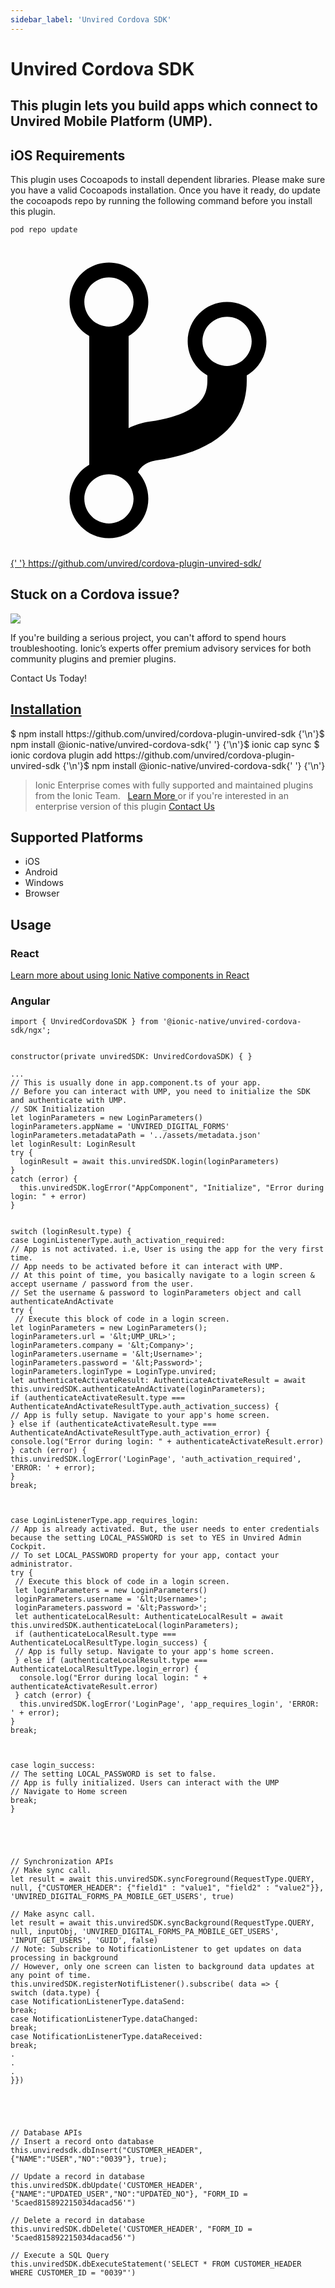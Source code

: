 ```yaml
---
sidebar_label: 'Unvired Cordova SDK'
---
```



# Unvired Cordova SDK

## This plugin lets you build apps which connect to Unvired Mobile Platform (UMP).

## iOS Requirements

This plugin uses Cocoapods to install dependent libraries. Please make sure you have a valid Cocoapods installation.
Once you have it ready, do update the cocoapods repo by running the following command before you install this plugin.

```
pod repo update
```

<p>
  <a href="https://github.com/unvired/cordova-plugin-unvired-sdk/" target="_blank" rel="noopener" className="git-link">
    <svg viewBox="0 0 512 512">
      <path d="M416 160c0-35.3-28.7-64-64-64s-64 28.7-64 64c0 23.7 12.9 44.3 32 55.4v8.6c0 19.9-7.8 33.7-25.3 44.9-15.4 9.8-38.1 17.1-67.5 21.5-14 2.1-25.7 6-35.2 10.7V151.4c19.1-11.1 32-31.7 32-55.4 0-35.3-28.7-64-64-64S96 60.7 96 96c0 23.7 12.9 44.3 32 55.4v209.2c-19.1 11.1-32 31.7-32 55.4 0 35.3 28.7 64 64 64s64-28.7 64-64c0-16.6-6.3-31.7-16.7-43.1 1.9-4.9 9.7-16.3 29.4-19.3 38.8-5.8 68.9-15.9 92.3-30.8 36-22.8 55-57 55-98.8v-8.6c19.1-11.1 32-31.7 32-55.4zM160 56c22.1 0 40 17.9 40 40s-17.9 40-40 40-40-17.9-40-40 17.9-40 40-40zm0 400c-22.1 0-40-17.9-40-40s17.9-40 40-40 40 17.9 40 40-17.9 40-40 40zm192-256c-22.1 0-40-17.9-40-40s17.9-40 40-40 40 17.9 40 40-17.9 40-40 40z"></path>
    </svg>{' '}
    https://github.com/unvired/cordova-plugin-unvired-sdk/
  </a>
</p>

<h2>Stuck on a Cordova issue?</h2>
<DocsCard
  className="cordova-ee-card"
  header="Don't waste precious time on plugin issues."
  href="https://ionicframework.com/sales?product_of_interest=Ionic%20Native"
>
  <div>
    <img src={require('./_assets/img/native-cordova-bot.png').default} class="cordova-ee-img" />
    <p>
      If you're building a serious project, you can't afford to spend hours troubleshooting. Ionic’s experts offer
      premium advisory services for both community plugins and premier plugins.
    </p>
    <DocsButton className="native-ee-detail">Contact Us Today!</DocsButton>
  </div>
</DocsCard>

<h2 id="installation">
  <a href="#installation">Installation</a>
</h2>
<Tabs
  groupId="runtime"
  defaultValue="Capacitor"
  values={[
    { value: 'Capacitor', label: 'Capacitor' },
    { value: 'Cordova', label: 'Cordova' },
    { value: 'Enterprise', label: 'Enterprise' },
  ]}
>
  <TabItem value="Capacitor">
    <CodeBlock className="language-shell">
      $ npm install https://github.com/unvired/cordova-plugin-unvired-sdk {'\n'}$ npm install @ionic-native/unvired-cordova-sdk{' '}
      {'\n'}$ ionic cap sync
    </CodeBlock>
  </TabItem>
  <TabItem value="Cordova">
    <CodeBlock className="language-shell">
      $ ionic cordova plugin add https://github.com/unvired/cordova-plugin-unvired-sdk {'\n'}$ npm install @ionic-native/unvired-cordova-sdk{' '}
      {'\n'}
    </CodeBlock>
  </TabItem>
  <TabItem value="Enterprise">
    <blockquote>
      Ionic Enterprise comes with fully supported and maintained plugins from the Ionic Team. &nbsp;
      <a class="btn" href="https://ionic.io/docs/premier-plugins">
        Learn More
      </a> or if you're interested in an enterprise version of this plugin <a
        class="btn"
        href="https://ionicframework.com/sales?product_of_interest=Ionic%20Enterprise%20Engine"
      >
        Contact Us
      </a>
    </blockquote>
  </TabItem>
</Tabs>

## Supported Platforms

- iOS
- Android
- Windows
- Browser

## Usage

### React

[Learn more about using Ionic Native components in React](../native-community.md#react)

### Angular

```tsx
import { UnviredCordovaSDK } from '@ionic-native/unvired-cordova-sdk/ngx';


constructor(private unviredSDK: UnviredCordovaSDK) { }

...
// This is usually done in app.component.ts of your app.
// Before you can interact with UMP, you need to initialize the SDK and authenticate with UMP.
// SDK Initialization
let loginParameters = new LoginParameters()
loginParameters.appName = 'UNVIRED_DIGITAL_FORMS'
loginParameters.metadataPath = '../assets/metadata.json'
let loginResult: LoginResult
try {
  loginResult = await this.unviredSDK.login(loginParameters)
}
catch (error) {
  this.unviredSDK.logError("AppComponent", "Initialize", "Error during login: " + error)
}


switch (loginResult.type) {
case LoginListenerType.auth_activation_required:
// App is not activated. i.e, User is using the app for the very first time.
// App needs to be activated before it can interact with UMP.
// At this point of time, you basically navigate to a login screen & accept username / password from the user.
// Set the username & password to loginParameters object and call authenticateAndActivate
try {
 // Execute this block of code in a login screen.
let loginParameters = new LoginParameters();
loginParameters.url = '&lt;UMP_URL>';
loginParameters.company = '&lt;Company>';
loginParameters.username = '&lt;Username>';
loginParameters.password = '&lt;Password>';
loginParameters.loginType = LoginType.unvired;
let authenticateActivateResult: AuthenticateActivateResult = await this.unviredSDK.authenticateAndActivate(loginParameters);
if (authenticateActivateResult.type === AuthenticateAndActivateResultType.auth_activation_success) {
// App is fully setup. Navigate to your app's home screen.
} else if (authenticateActivateResult.type === AuthenticateAndActivateResultType.auth_activation_error) {
console.log("Error during login: " + authenticateActivateResult.error)
} catch (error) {
this.unviredSDK.logError('LoginPage', 'auth_activation_required', 'ERROR: ' + error);
}
break;



case LoginListenerType.app_requires_login:
// App is already activated. But, the user needs to enter credentials because the setting LOCAL_PASSWORD is set to YES in Unvired Admin Cockpit.
// To set LOCAL_PASSWORD property for your app, contact your administrator.
try {
 // Execute this block of code in a login screen.
 let loginParameters = new LoginParameters()
 loginParameters.username = '&lt;Username>';
 loginParameters.password = '&lt;Password>';
 let authenticateLocalResult: AuthenticateLocalResult = await this.unviredSDK.authenticateLocal(loginParameters);
 if (authenticateLocalResult.type === AuthenticateLocalResultType.login_success) {
 // App is fully setup. Navigate to your app's home screen.
 } else if (authenticateLocalResult.type === AuthenticateLocalResultType.login_error) {
  console.log("Error during local login: " + authenticateActivateResult.error)
 } catch (error) {
  this.unviredSDK.logError('LoginPage', 'app_requires_login', 'ERROR: ' + error);
}
break;



case login_success:
// The setting LOCAL_PASSWORD is set to false.
// App is fully initialized. Users can interact with the UMP
// Navigate to Home screen
break;
}





// Synchronization APIs
// Make sync call.
let result = await this.unviredSDK.syncForeground(RequestType.QUERY, null, {"CUSTOMER_HEADER": {"field1" : "value1", "field2" : "value2"}}, 'UNVIRED_DIGITAL_FORMS_PA_MOBILE_GET_USERS', true)

// Make async call.
let result = await this.unviredSDK.syncBackground(RequestType.QUERY, null, inputObj, 'UNVIRED_DIGITAL_FORMS_PA_MOBILE_GET_USERS', 'INPUT_GET_USERS', 'GUID', false)
// Note: Subscribe to NotificationListener to get updates on data processing in background
// However, only one screen can listen to background data updates at any point of time.
this.unviredSDK.registerNotifListener().subscribe( data => {
switch (data.type) {
case NotificationListenerType.dataSend:
break;
case NotificationListenerType.dataChanged:
break;
case NotificationListenerType.dataReceived:
break;
.
.
.
}})





// Database APIs
// Insert a record onto database
this.unviredsdk.dbInsert("CUSTOMER_HEADER", {"NAME":"USER","NO":"0039"}, true);

// Update a record in database
this.unviredSDK.dbUpdate('CUSTOMER_HEADER', {"NAME":"UPDATED_USER","NO":"UPDATED_NO"}, "FORM_ID = '5caed815892215034dacad56'")

// Delete a record in database
this.unviredSDK.dbDelete('CUSTOMER_HEADER', "FORM_ID = '5caed815892215034dacad56'")

// Execute a SQL Query
this.unviredSDK.dbExecuteStatement('SELECT * FROM CUSTOMER_HEADER WHERE CUSTOMER_ID = "0039"')

```
